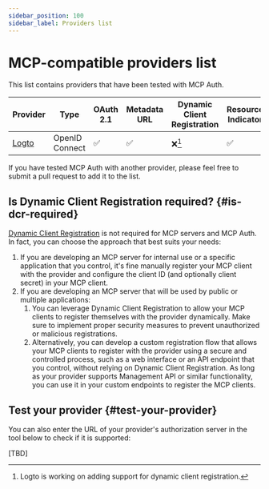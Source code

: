 ```yaml
---
sidebar_position: 100
sidebar_label: Providers list
---
```


# MCP-compatible providers list

This list contains providers that have been tested with MCP Auth.

| Provider                   | Type           | OAuth 2.1 | Metadata URL | Dynamic Client Registration | Resource Indicator |
| -------------------------- | -------------- | --------- | ------------ | --------------------------- | ------------------ |
| [Logto](https://logto.io) | OpenID Connect | ✅        | ✅           | ❌[^1]                      | ✅                 |

If you have tested MCP Auth with another provider, please feel free to submit a pull request to add it to the list.

[^1]: Logto is working on adding support for dynamic client registration.

## Is Dynamic Client Registration required? {#is-dcr-required}

[Dynamic Client Registration](https://datatracker.ietf.org/doc/html/rfc7591) is not required for MCP servers and MCP Auth. In fact, you can choose the approach that best suits your needs:

1. If you are developing an MCP server for internal use or a specific application that you control, it's fine manually register your MCP client with the provider and configure the client ID (and optionally client secret) in your MCP client.
2. If you are developing an MCP server that will be used by public or multiple applications:
    1. You can leverage Dynamic Client Registration to allow your MCP clients to register themselves with the provider dynamically. Make sure to implement proper security measures to prevent unauthorized or malicious registrations.
    2. Alternatively, you can develop a custom registration flow that allows your MCP clients to register with the provider using a secure and controlled process, such as a web interface or an API endpoint that you control, without relying on Dynamic Client Registration.
    As long as your provider supports Management API or similar functionality, you can use it in your custom endpoints to register the MCP clients.

## Test your provider {#test-your-provider}

You can also enter the URL of your provider's authorization server in the tool below to check if it is supported:

[TBD]
